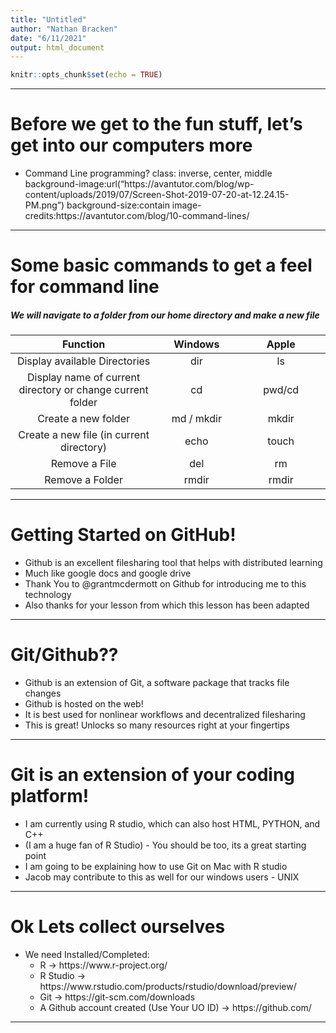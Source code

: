 ```yaml
---
title: "Untitled"
author: "Nathan Bracken"
date: "6/11/2021"
output: html_document
---
```


```r
knitr::opts_chunk$set(echo = TRUE)
```

---

# Before we get to the fun stuff, let's get into our computers more
- Command Line programming?
class: inverse, center, middle
background-image:url("https://avantutor.com/blog/wp-content/uploads/2019/07/Screen-Shot-2019-07-20-at-12.24.15-PM.png")
background-size:contain
image-credits:https://avantutor.com/blog/10-command-lines/

---

# Some basic commands to get a feel for command line
##### We will navigate to a folder from our home directory and make a new file

| Function | Windows | Apple | 
|:-------------:|:------:|:-------:|
| Display available Directories | dir | ls | 
| Display name of current directory or change current folder | cd | pwd/cd |
| Create a new folder | md / mkdir | mkdir |
| Create a new file (in current directory) | echo | touch |
| Remove a File | del | rm |
| Remove a Folder | rmdir | rmdir |

---

# Getting Started on GitHub!

- Github is an excellent filesharing tool that helps with distributed learning
- Much like google docs and google drive
- Thank You to @grantmcdermott on Github for introducing me to this technology
- Also thanks for your lesson from which this lesson has been adapted

---

# Git/Github??

- Github is an extension of Git, a software package that tracks file changes
- Github is hosted on the web!
- It is best used for nonlinear workflows and decentralized filesharing
- This is great! Unlocks so many resources right at your fingertips

--- 

# Git is an extension of your coding platform! 

- I am currently using R studio, which can also host HTML, PYTHON, and C++
- (I am a huge fan of R Studio) - You should be too, its a great starting point
- I am going to be explaining how to use Git on Mac with R studio
- Jacob may contribute to this as well for our windows users - UNIX

---

# Ok Lets collect ourselves

- We need Installed/Completed: 
  - R -> https://www.r-project.org/
  - R Studio -> https://www.rstudio.com/products/rstudio/download/preview/
  - Git -> https://git-scm.com/downloads
  - A Github account created (Use Your UO ID) -> https://github.com/

---

